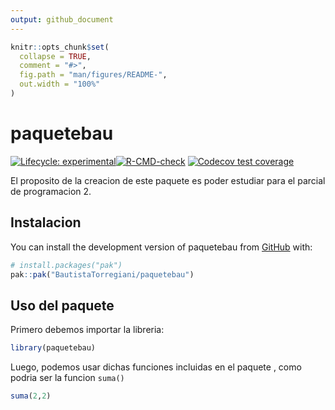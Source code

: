 ```yaml
---
output: github_document
---
```


<!-- README.md is generated from README.Rmd. Please edit that file -->

```r
knitr::opts_chunk$set(
  collapse = TRUE,
  comment = "#>",
  fig.path = "man/figures/README-",
  out.width = "100%"
)
```

# paquetebau

<!-- badges: start -->

[![Lifecycle: experimental](https://img.shields.io/badge/lifecycle-experimental-orange.svg)](https://lifecycle.r-lib.org/articles/stages.html#experimental)[![R-CMD-check](https://github.com/BautistaTorregiani/paquetebau/actions/workflows/R-CMD-check.yaml/badge.svg)](https://github.com/BautistaTorregiani/paquetebau/actions/workflows/R-CMD-check.yaml) [![Codecov test coverage](https://codecov.io/gh/BautistaTorregiani/paquetebau/graph/badge.svg)](https://app.codecov.io/gh/BautistaTorregiani/paquetebau)

<!-- badges: end -->

El proposito de la creacion de este paquete es poder estudiar para el parcial de programacion 2.

## Instalacion

You can install the development version of paquetebau from [GitHub](https://github.com/) with:

``` r
# install.packages("pak")
pak::pak("BautistaTorregiani/paquetebau")
```

## Uso del paquete

Primero debemos importar la libreria:

```r
library(paquetebau)
```

Luego, podemos usar dichas funciones incluidas en el paquete , como podria ser la funcion `suma()`

```r
suma(2,2)
```
